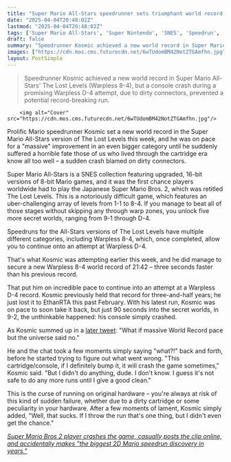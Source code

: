 ```yaml
---
title: "Super Mario All-Stars speedrunner sets triumphant world record only to suffer SNES cart tragedy 90 seconds later: 'I guess it's not safe to do any more runs until I give it a good clean'"
date: "2025-04-04T20:48:02Z"
lastmod: "2025-04-04T20:48:02Z"
tags: ['Super Mario All-Stars', 'Super Nintendo', 'SNES', 'Speedrun', 'Platformer', 'World Record', 'The Lost Levels', 'Retro Gaming']
draft: false
summary: "Speedrunner Kosmic achieved a new world record in Super Mario All-Stars' The Lost Levels (Warpless 8-4), but a console crash during a promising Warpless D-4 attempt, due to dirty connectors, prevented a potential record-breaking run."
images: ["https://cdn.mos.cms.futurecdn.net/6wTUdomBM42NotZTGAmfhn.jpg"]
layout: PostSimple
---
```

> Speedrunner Kosmic achieved a new world record in Super Mario All-Stars' The Lost Levels (Warpless 8-4), but a console crash during a promising Warpless D-4 attempt, due to dirty connectors, prevented a potential record-breaking run.


        <img alt="Cover" src="https://cdn.mos.cms.futurecdn.net/6wTUdomBM42NotZTGAmfhn.jpg"/>
        
Prolific Mario speedrunner Kosmic set a new world record in the Super Mario All-Stars version of The Lost Levels this week, and he was on pace for a "massive" improvement in an even bigger category until he suddenly suffered a horrible fate those of us who lived through the cartridge era know all too well – a sudden crash blamed on dirty connectors.

Super Mario All-Stars is a SNES collection featuring upgraded, 16-bit versions of 8-bit Mario games, and it was the first chance players worldwide had to play the Japanese Super Mario Bros. 2, which was retitled The Lost Levels. This is a notoriously difficult game, which features an uber-challenging array of levels from 1-1 to 8-4. If you manage to beat all of those stages without skipping any through warp zones, you unlock five more secret worlds, ranging from 9-1 through D-4.

Speedruns for the All-Stars versions of The Lost Levels have multiple different categories, including Warpless 8-4, which, once completed, allow you to continue onto an attempt at Warpless D-4.

That's what Kosmic was attempting earlier this week, and he did manage to secure a new Warpless 8-4 world record of 21:42 – three seconds faster than his previous record.

That put him on incredible pace to continue into an attempt at a Warpless D-4 record. Kosmic previously held that record for three-and-half years; he just lost it to EthanRTA this past February. With his latest run, Kosmic was on pace to soon take it back, but just 90 seconds into the secret worlds, in 9-2, the unthinkable happened: his console simply crashed.

As Kosmic summed up in a [later tweet](https://x.com/Kosmicd12/status/1907906719478698394): "What if massive World Record pace but the universe said no."

He and the chat took a few moments simply saying "what?!" back and forth, before he started trying to figure out what went wrong. "This cartridge/console, if I definitely bump it, it will crash the game sometimes," Kosmic said. "But I didn't do anything, dude. I don't know. I guess it's not safe to do any more runs until I give a good clean."

This is the curse of running on original hardware – you're always at risk of this kind of sudden failure, whether due to a dirty cartridge or some peculiarity in your hardware. After a few moments of lament, Kosmic simply added, "Well, that sucks. If I throw the run that's one thing, but I didn't even get the chance."

[<em>Super Mario Bros 2 player crashes the game, casually posts the clip online, and accidentally makes "the biggest 2D Mario speedrun discovery in years."</em>](https://www.gamesradar.com/games/super-mario/super-mario-bros-2-player-crashes-the-game-casually-posts-the-clip-online-and-accidentally-makes-the-biggest-2d-mario-speedrun-discovery-in-years/)
        